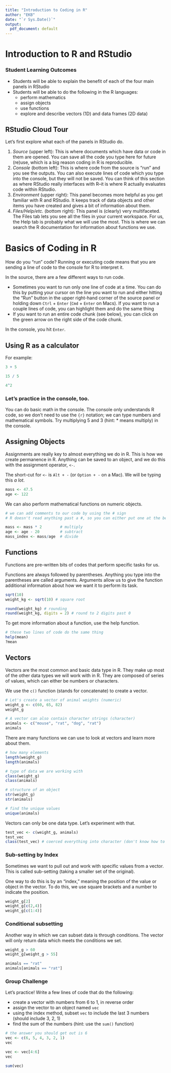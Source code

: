 ```yaml
---
title: "Introduction to Coding in R"
author: "EKB"
date: "`r Sys.Date()`"
output: 
  pdf_document: default
---
```


# Introduction to R and RStudio

### Student Learning Outcomes

-   Students will be able to explain the benefit of each of the four main panels in RStudio
-   Students will be able to do the following in the R languages:
    -   perform mathematics
    -   assign objects
    -   use functions
    -   explore and describe vectors (1D) and data frames (2D data)

## RStudio Cloud Tour

Let's first explore what each of the panels in RStudio do.

1.  *Source* (upper left): This is where documents which have data or code in them are opened. You can save all the code you type here for future (re)use, which is a big reason coding in R is reproducible.
2.  *Console* (bottom left): This is where code from the source is "run" and you see the outputs. You can also execute lines of code which you type into the console, but they will not be saved. You can think of this section as where RStudio really interfaces with R--it is where R actually evaluates code within RStudio.
3.  *Environment* (upper right): This panel becomes more helpful as you get familiar with R and RStudio. It keeps track of data objects and other items you have created and gives a bit of information about them.
4.  *Files/Help/etc.* (bottom right): This panel is (clearly) very multifaceted. The Files tab lets you see all the files in your current workspace. For us, the Help tab is probably what we will use the most. This is where we can search the R documentation for information about functions we use.

# Basics of Coding in R

How do you "run" code? Running or executing code means that you are sending a line of code to the console for R to interpret it.

In the source, there are a few different ways to run code.

-   Sometimes you want to run only one line of code at a time. You can do this by putting your cursor on the line you want to run and either hitting the "Run" button in the upper right-hand corner of the source panel or holding down `Ctrl` + `Enter` (`Cmd` + `Enter` on Macs). If you want to run a couple lines of code, you can highlight them and do the same thing
-   If you want to run an entire code chunk (see below), you can click on the green arrow on the right side of the code chunk.

In the console, you hit `Enter`.

## Using R as a calculator

For example:

```r
3 + 5

15 / 5

4^2
```

### Let's practice in the console, too.

You can do basic math in the console. The console only understands R code, so we don't need to use the `{r}` notation; we can type numbers and mathematical symbols. Try multiplying 5 and 3 (hint: \* means multiply) in the console.

## Assigning Objects

Assignments are really key to almost everything we do in R. This is how we create permanence in R. Anything can be saved to an object, and we do this with the assignment operator, `<-`.

The short-cut for `<-` is `Alt + -` (or `Option + -` on a Mac). We will be typing this *a lot*.

```r
mass <- 47.5            
age <- 122
```

We can also perform mathematical functions on numeric objects.

```r
# we can add comments to our code by using the # sign
# R doesn't read anything past a #, so you can either put one at the beginning of a whole line or after some code

mass <- mass * 2        # multiply
age <- age - 20         # subtract
mass_index <- mass/age  # divide
```

## Functions

Functions are pre-written bits of codes that perform specific tasks for us.

Functions are always followed by parentheses. Anything you type into the parentheses are called arguments. Arguments allow us to give the function additional information about how we want it to perform its task.

```r
sqrt(10)
weight_kg <- sqrt(10) # square root 

round(weight_kg) # rounding 
round(weight_kg, digits = 2) # round to 2 digits past 0
```

To get more information about a function, use the help function.

```r
# these two lines of code do the same thing
help(mean) 
?mean
```

## Vectors

Vectors are the most common and basic data type in R. They make up most of the other data types we will work with in R. They are composed of series of values, which can either be numbers or characters.

We use the `c()` function (stands for concatenate) to create a vector.

```r
# Let's create a vector of animal weights (numeric)
weight_g <- c(60, 65, 82) 
weight_g

# A vector can also contain character strings (character)
animals <- c("mouse", "rat", "dog", "rat") 
animals
```

There are many functions we can use to look at vectors and learn more about them.

```r
# how many elements
length(weight_g) 
length(animals)

# type of data we are working with
class(weight_g) 
class(animals)

# structure of an object
str(weight_g) 
str(animals)

# find the unique values
unique(animals)
```

Vectors can only be one data type. Let's experiment with that.

```r
test_vec <- c(weight_g, animals) 
test_vec 
class(test_vec) # coerced everything into character (don't know how to make words numeric)
```

### Sub-setting by Index

Sometimes we want to pull out and work with specific values from a vector. This is called sub-setting (taking a smaller set of the original).

One way to do this is by an "index," meaning the position of the value or object in the vector. To do this, we use square brackets and a number to indicate the position.

```r
weight_g[2] 
weight_g[c(2,4)] 
weight_g[c(1:4)]
```

### Conditional subsetting

Another way in which we can subset data is through conditions. The vector will only return data which meets the conditions we set.

```r
weight_g > 60
weight_g[weight_g > 55] 

animals == "rat"
animals[animals == "rat"]
```

### Group Challenge

Let's practice! Write a few lines of code that do the following:

-   create a vector with numbers from 6 to 1, in reverse order
-   assign the vector to an object named `vec`
-   using the index method, subset `vec` to include the last 3 numbers (should include 3, 2, 1)
-   find the sum of the numbers (hint: use the `sum()` function)

```r
# the answer you should get out is 6
vec <- c(6, 5, 4, 3, 2, 1)
vec

vec <- vec[4:6]
vec

sum(vec)
```

## 
